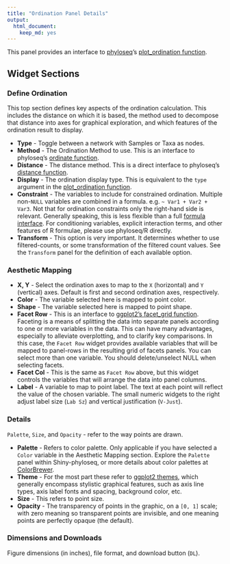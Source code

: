 ```yaml
---
title: "Ordination Panel Details"
output:
  html_document:
    keep_md: yes
---
```


This panel provides an interface to 
[phyloseq](http://joey711.github.io/phyloseq)'s
[plot_ordination function](http://joey711.github.io/phyloseq/plot_ordination-examples.html).

## Widget Sections

### Define Ordination

This top section defines key aspects of 
the ordination calculation.
This includes the distance on which it is based,
the method used to decompose that distance
into axes for graphical exploration,
and which features of the ordination result to display.

- **Type** - Toggle between a network with Samples or Taxa as nodes. 
- **Method** - The Ordination Method to use. This is an interface to
phyloseq's [ordinate function](http://joey711.github.io/phyloseq/ordinate).
- **Distance** - The distance method. This is a direct interface to phyloseq's
[distance function](http://joey711.github.io/phyloseq/distance).
- **Display** - The ordination display type.
This is equivalent to the `type` argument in 
the [plot_ordination function](http://joey711.github.io/phyloseq/plot_ordination-examples.html).
- **Constraint** - The variables to include for constrained ordination.
Multiple non-`NULL` variables are combined in a formula.
e.g. `~ Var1 + Var2 + Var3`.
Not that for ordination constraints only the right-hand side is relevant.
Generally speaking, this is less flexible than a full
[formula interface](http://cran.r-project.org/doc/manuals/r-release/R-intro.html#Formulae-for-statistical-models).
For conditioning variables, explicit interaction terms,
and other features of R formulae, please use phyloseq/R directly.
- **Transform** - This option is very important.
It determines whether to use filtered-counts, 
or some transformation of the filtered count values.
See the `Transform` panel for the definition of each available option.

### Aesthetic Mapping

- **X, Y** - Select the ordination axes to map to the
`X` (horizontal) and `Y` (vertical) axes. Default is first and second ordination axes, respectively.
- **Color** - The variable selected here is mapped to point color.
- **Shape** - The variable selected here is mapped to point shape.
- **Facet Row** - This is an interface to
[ggplot2's facet_grid function](http://docs.ggplot2.org/0.9.3.1/facet_grid.html).
Faceting is a means of splitting the data into separate panels
according to one or more variables in the data.
This can have many advantages, especially to alleviate overplotting,
and to clarify key comparisons.
In this case, the `Facet Row` widget provides available variables
that will be mapped to panel-rows in the resulting grid of facets panels.
You can select more than one variable.
You should delete/unselect NULL when selecting facets.
- **Facet Col** - This is the same as `Facet Row` above,
but this widget controls the variables that will arrange the data
into panel columns.
- **Label** - A variable to map to point label.
The text at each point will reflect the value of the chosen variable.
The small numeric widgets to the right adjust
label size (`Lab Sz`) and vertical justification (`V-Just`).

### Details

`Palette`, `Size`, and `Opacity` - refer to the way points are drawn.

- **Palette** - Refers to color palette.
Only applicable if you have selected a `Color` variable
in the Aesthetic Mapping section.
Explore the `Palette` panel within Shiny-phyloseq,
or more details about color palettes at [ColorBrewer](http://colorbrewer2.org/).
- **Theme** - For the most part these refer to
[ggplot2 themes](http://docs.ggplot2.org/0.9.2.1/theme.html),
which generally encompass stylistic graphical features,
such as axis line types, axis label fonts and spacing, background color, etc.
- **Size** - This refers to point size.
- **Opacity** - The transparency of points in the graphic,
on a `[0, 1]` scale;
with zero meaning so transparent points are invisible,
and one meaning points are perfectly opaque (the default).

### Dimensions and Downloads

Figure dimensions (in inches), file format, and download button (`DL`).


